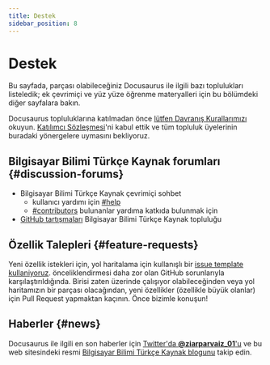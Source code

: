 ```yaml
---
title: Destek
sidebar_position: 8
---
```


# Destek

Bu sayfada, parçası olabileceğiniz Docusaurus ile ilgili bazı toplulukları listeledik; ek çevrimiçi ve yüz yüze öğrenme materyalleri için bu bölümdeki diğer sayfalara bakın.

Docusaurus topluluklarına katılmadan önce [lütfen Davranış Kurallarımızı](./Code-Of-Conduct) okuyun. [Katılımcı Sözleşmesi](https://www.contributor-covenant.org)'ni kabul ettik ve tüm topluluk üyelerinin buradaki yönergelere uymasını bekliyoruz.

## Bilgisayar Bilimi Türkçe Kaynak forumları {#discussion-forums}

- Bilgisayar Bilimi Türkçe Kaynak çevrimiçi sohbet
  - kullanıcı yardımı için [#help](https://discord.gg/hHZKfmpMWA)
  - [#contributors](https://discord.gg/ABE58wnuK2) bulunanlar yardıma katkıda bulunmak için
- [GitHub tartışmaları](https://github.com/Fire-Oceann/CS-Space/discussions) Bilgisayar Bilimi Türkçe Kaynak topluluğu

## Özellik Talepleri {#feature-requests}

Yeni özellik istekleri için, yol haritalama için kullanışlı bir [issue template kullaniyoruz](https://github.com/Fire-Oceann/CS-Space/issues/new?assignees=&labels=%F0%9F%9A%80+feature&template=feature_request.yml&title=%5BFeature+Request%5D+%C3%96ZELL%C4%B0K_BA%C5%9ELI%C4%9EINIZI_BURADAN_DE%C4%9E%C4%B0%C5%9ET%C4%B0R%C4%B0N). önceliklendirmesi daha zor olan GitHub sorunlarıyla karşılaştırıldığında. Birisi zaten üzerinde çalışıyor olabileceğinden veya yol haritamızın bir parçası olacağından, yeni özellikler (özellikle büyük olanlar) için Pull Request yapmaktan kaçının. Önce bizimle konuşun!

## Haberler {#news}

Docusaurus ile ilgili en son haberler için [Twitter'da **@ziarparvaiz_01**'u](https://twitter.com/ziarparvaiz_01) ve bu web sitesindeki resmi [Bilgisayar Bilimi Türkçe Kaynak blogunu](../blog) takip edin.
